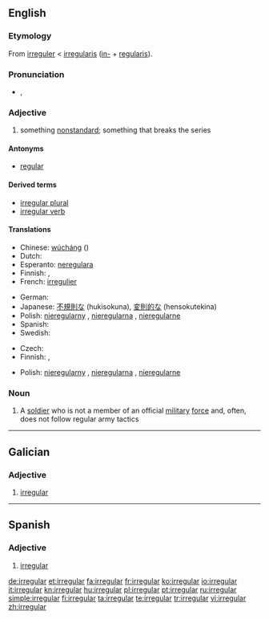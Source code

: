 {{wikipedia}}
{{also|irregulär}}
==English==

===Etymology===
From {{etyl|fro}} [[irreguler]] < {{etyl|ML.}} [[irregularis]] ([[in-#Latin|in-]] + [[regularis]]).

===Pronunciation===
* {{a|US}} {{IPA|/ɪˈrɛgjəlɚ/}}, {{SAMPA|/I"rEgj@l@`/}}

===Adjective===
{{en-adj}}

# something [[nonstandard]]; something that breaks the series

====Antonyms====
* [[regular]]

====Derived terms====
* [[irregular plural]]
* [[irregular verb]]

====Translations====
{{trans-top|nonstandard}}
* Chinese: [[wúcháng]] ({{zh-ts|無常|无常}})
* Dutch: {{t-|nl|onregelmatig}}
* Esperanto: [[neregulara]]
* Finnish: {{t-|fi|epäsäännöllinen}}, {{t-|fi|säännötön}}
* French: [[irregulier]]
{{trans-mid}}
* German: {{t-|de|irregulär}}
* Japanese: [[不規則な]] (hukisokuna), [[変則的な]] (hensokutekina)
* Polish: [[nieregularny]] {{m}}, [[nieregularna]] {{f}}, [[nieregularne]] {{n}}
* Spanish: {{t-|es|irregular}}
* Swedish: {{t+|sv|oregelbunden}}
{{trans-bottom}}

{{trans-top|in grammar, applied to verbs}}
* Czech: {{t-|cs|nepravidelný|m}}
* Finnish: {{t-|fi|epäsäännöllinen}}, {{t-|fi|säännötön}}
{{trans-mid}}
* Polish: [[nieregularny]] {{m}}, [[nieregularna]] {{f}}, [[nieregularne]] {{n}}
{{trans-bottom}}

===Noun===
{{en-noun}}

# A [[soldier]] who is not a member of an official [[military]] [[force]] and, often, does not follow regular army tactics

----
==Galician==

===Adjective===
{{gl-adj|f=irregular|pl=irregulares}}

# [[#English|irregular]]

----

==Spanish==

===Adjective===
{{es-adj|pl=irregulares}}

# [[#English|irregular]]

[[de:irregular]]
[[et:irregular]]
[[fa:irregular]]
[[fr:irregular]]
[[ko:irregular]]
[[io:irregular]]
[[it:irregular]]
[[kn:irregular]]
[[hu:irregular]]
[[pl:irregular]]
[[pt:irregular]]
[[ru:irregular]]
[[simple:irregular]]
[[fi:irregular]]
[[ta:irregular]]
[[te:irregular]]
[[tr:irregular]]
[[vi:irregular]]
[[zh:irregular]]
